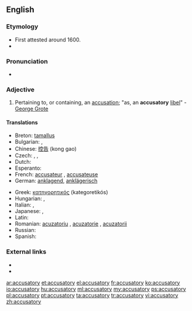 ==English==

===Etymology===
* First attested around 1600.
* {{suffix|accuse|atory}}

===Pronunciation===
* {{a|US}} {{IPA|/ə.ˈkju.zə.ˌtɔɹ.i/}}

===Adjective===
{{en-adj}}

# Pertaining to, or containing, an [[accusation]]; "as, an '''accusatory''' [[libel]]" - [[w:George Grote|George Grote]]

====Translations====
{{trans-top|pertaining to, or containing, an accusation}}
* Breton: [[tamallus]]
* Bulgarian: {{t+|bg|обвинителен|m}},  {{t+|bg|обвиняващ}}
* Chinese: [[控告]] (kong gao)
* Czech: {{t-|cs|žalující}}, {{t-|cs|obviňující}}, {{t-|cs|vyčítavý}}
* Dutch: {{t+|nl|beschuldigend}}
* Esperanto: {{t-|eo|kulpiga}}
* French: [[accusateur]] {{m}}, [[accusateuse]] {{f}}
* German: [[anklagend]], [[anklägerisch]]
{{trans-mid}}
* Greek: [[κατηγορητικός]] (kategoretikós)
* Hungarian: {{t-|hu|vádló}}, {{t-|hu|vádoló}}
* Italian: {{t-|it|accusatorio|m}}, {{t-|it|accusatoria|f}}
* Japanese: {{t|ja|非難|alt=非難の|tr=ひなんの, hinan no}}, {{t|ja|批難|alt=批難の|tr=ひなんの, hinan no}}
* Latin: {{t-|la|accusatorius}}
* Romanian: [[acuzatoriu]] {{m}}, [[acuzatorie]] {{f}}, [[acuzatorii]] {{p}}
* Russian: {{t+|ru|обвинительный|sc=Cyrl|tr=obvinítel'nyj}}
* Spanish: {{t-|es|acusatorio}}
{{trans-bottom}}

===External links===
* {{R:OneLook}}
* {{R:Webster 1913}}

[[ar:accusatory]]
[[et:accusatory]]
[[el:accusatory]]
[[fr:accusatory]]
[[ko:accusatory]]
[[io:accusatory]]
[[hu:accusatory]]
[[ml:accusatory]]
[[my:accusatory]]
[[ps:accusatory]]
[[pl:accusatory]]
[[pt:accusatory]]
[[ta:accusatory]]
[[tr:accusatory]]
[[vi:accusatory]]
[[zh:accusatory]]